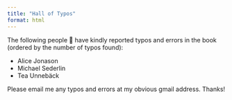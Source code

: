 ```yaml
---
title: "Hall of Typos"
format: html
---
```


The following people 🙏 have kindly reported typos and errors in the book (ordered by the number of typos found):

-   Alice Jonason
-   Michael Sederlin
-   Tea Unnebäck

Please email me any typos and errors at my obvious gmail address. Thanks!

